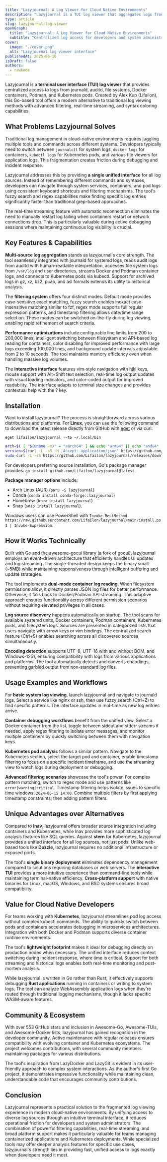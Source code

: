 ```yaml
---
title: "Lazyjournal: A Log Viewer for Cloud Native Environments"
description: "Lazyjournal is a TUI log viewer that aggregates logs from various sources, providing a unified interface for developers and system administrators."
type: article
slug: lazyjournal-log-viewer
openGraph:
  title: "Lazyjournal: A Log Viewer for Cloud Native Environments"
  subtitle: "Centralized log access for developers and system administrators"
cover:
  image: "./cover.png"
  alt: "Lazyjournal log viewer interface"
publishedAt: 2025-06-16
isDraft: false
authors:
  - rawkode
---
```



Lazyjournal is a **terminal user interface (TUI) log viewer** that provides centralized access to logs from journald, auditd, file systems, Docker containers, Podman, and Kubernetes pods. Created by Alex Kup (Lifailon), this Go-based tool offers a modern alternative to traditional log viewing methods with advanced filtering, real-time streaming, and syntax coloring capabilities.

<ThemeAwareImage
  lightSrc={screenshotLight}
  darkSrc={screenshotDark}
  alt="Lazyjournal interface showing log filtering and navigation"
  class="my-8 rounded-lg shadow-lg"
/>

## What Problems Lazyjournal Solves

Traditional log management in cloud-native environments requires juggling multiple tools and commands across different systems. Developers typically need to switch between `journalctl` for system logs, `docker logs` for containers, `kubectl logs` for Kubernetes pods, and various file viewers for application logs. This fragmentation creates friction during debugging and incident response.

Lazyjournal addresses this by providing **a single unified interface** for all log sources. Instead of remembering different commands and syntaxes, developers can navigate through system services, containers, and pod logs using consistent keyboard shortcuts and filtering mechanisms. The tool's fuzzy search and regex capabilities make finding specific log entries significantly faster than traditional grep-based approaches.

The real-time streaming feature with automatic reconnection eliminates the need to manually restart log tailing when containers restart or network connections drop. This is particularly valuable during active debugging sessions where maintaining continuous log visibility is crucial.

## Key Features & Capabilities

**Multi-source log aggregation** stands as lazyjournal's core strength. The tool seamlessly integrates with journald for systemd logs, reads audit logs from auditd with human-readable interpretation, accesses file system logs from `/var/log` and user directories, streams Docker and Podman container logs, and connects to Kubernetes pods via kubectl. Support for archived logs in gz, xz, bz2, pcap, and asl formats extends its utility to historical analysis.

The **filtering system** offers four distinct modes. Default mode provides case-sensitive exact matching, fuzzy search enables inexact case-insensitive matching similar to fzf, regex mode supports full regular expression patterns, and timestamp filtering allows date/time range selection. These modes can be switched on-the-fly during log viewing, enabling rapid refinement of search criteria.

**Performance optimizations** include configurable line limits from 200 to 200,000 lines, intelligent switching between filesystem and API-based log reading for containers, color disabling for improved performance with large logs exceeding 100,000 lines, and background update intervals adjustable from 2 to 10 seconds. The tool maintains memory efficiency even when handling massive log volumes.

The **interactive interface** features vim-style navigation with hjkl keys, mouse support with Alt+Shift text selection, real-time log output updates with visual loading indicators, and color-coded output for improved readability. The interface adapts to terminal size changes and provides contextual help with the ? key.

## Installation

Want to install lazyjournal? The process is straightforward across various distributions and platforms. For **Linux**, you can use the following command to download the latest release directly from GitHub with [eget](https://github.com/zyedidia/eget) or via curl:

```shell
eget lifailon/lazyjournal --to ~/.local/bin
```

```bash
arch=$( [ "$(uname -m)" = "aarch64" ] && echo "arm64" || echo "amd64" )
version=$(curl -L -sS -H 'Accept: application/json' https://github.com/Lifailon/lazyjournal/releases/latest | sed -e 's/.*"tag_name":"\([^"]*\)".*/\1/')
sudo curl -L -sS https://github.com/Lifailon/lazyjournal/releases/download/$version/lazyjournal-$version-linux-$arch -o lazyjournal
```

For developers preferring source installation, Go's package manager provides: `go install github.com/Lifailon/lazyjournal@latest`.

**Package manager options** include:

- Arch Linux (AUR) (`paru -S lazyjournal`)
- Conda (`conda install conda-forge::lazyjournal`)
- Homebrew (`brew install lazyjournal`)
- Snap (`snap install lazyjournal`).

Windows users can use PowerShell with `Invoke-RestMethod https://raw.githubusercontent.com/Lifailon/lazyjournal/main/install.ps1 | Invoke-Expression`.

## How it Works Technically

Built with Go and the awesome-gocui library (a fork of gocui), lazyjournal employs an event-driven architecture that efficiently handles UI updates and log streaming. The single-threaded design keeps the binary small (~5MB) while maintaining responsiveness through intelligent buffering and update strategies.

The tool implements **dual-mode container log reading**. When filesystem permissions allow, it directly parses JSON log files for better performance. Otherwise, it falls back to Docker/Podman API streaming. This adaptive approach ensures functionality across different permission scenarios without requiring elevated privileges in all cases.

**Log source discovery** happens automatically on startup. The tool scans for available systemd units, Docker containers, Podman containers, Kubernetes pods, and filesystem logs. Sources are presented in categorized lists that users navigate with arrow keys or vim bindings. The centralized search feature (Ctrl+S) enables searching across all discovered sources simultaneously.

**Encoding detection** supports UTF-8, UTF-16 with and without BOM, and Windows-1251, ensuring compatibility with logs from various applications and platforms. The tool automatically detects and converts encodings, preventing garbled output from non-standard log files.

## Usage Examples and Workflows

For **basic system log viewing**, launch lazyjournal and navigate to journald logs. Select a service like nginx or ssh, then use fuzzy search (Ctrl+Z) to find specific patterns. The interface updates in real-time as new log entries arrive.

**Container debugging workflows** benefit from the unified view. Select a Docker container from the list, toggle between stdout and stderr streams if needed, apply regex filtering to isolate error messages, and monitor multiple containers by quickly switching between them with navigation keys.

**Kubernetes pod analysis** follows a similar pattern. Navigate to the Kubernetes section, select the target pod and container, enable timestamp filtering to focus on a specific incident timeframe, and use the streaming view to watch logs during deployment or debugging.

**Advanced filtering scenarios** showcase the tool's power. For complex pattern matching, switch to regex mode and use patterns like `error|warning|critical`. Timestamp filtering helps isolate issues to specific time windows: `2024-06-15 14:00`. Combine multiple filters by first applying timestamp constraints, then adding pattern filters.

## Unique Advantages over Alternatives

Compared to **lnav**, lazyjournal offers broader source integration including containers and Kubernetes, while lnav provides more sophisticated log analysis features like SQL queries. Against **stern** for Kubernetes, lazyjournal provides a unified interface for all log sources, not just pods. Unlike web-based tools like **Dozzle**, lazyjournal requires no additional infrastructure or exposed ports.

The tool's **single binary deployment** eliminates dependency management compared to solutions requiring databases or web servers. The **interactive TUI** provides a more intuitive experience than command-line tools while maintaining terminal-native efficiency. **Cross-platform support** with native binaries for Linux, macOS, Windows, and BSD systems ensures broad compatibility.

## Value for Cloud Native Developers

For teams working with **Kubernetes**, lazyjournal streamlines pod log access without complex kubectl commands. The ability to quickly switch between pods and containers accelerates debugging in microservices architectures. Integration with both Docker and Podman supports diverse container runtime environments.

The tool's **lightweight footprint** makes it ideal for debugging directly on production nodes when necessary. The unified interface reduces context switching during incident response, where time is critical. Support for both streaming and historical logs enables both real-time monitoring and post-mortem analysis.

While lazyjournal is written in Go rather than Rust, it effectively supports debugging **Rust applications** running in containers or writing to system logs. The tool can analyze WebAssembly application logs when they're routed through traditional logging mechanisms, though it lacks specific WASM-aware features.

## Community & Ecosystem

With over 553 GitHub stars and inclusion in Awesome-Go, Awesome-TUIs, and Awesome-Docker lists, lazyjournal has gained recognition in the developer community. Active maintenance with regular releases ensures compatibility with evolving container and Kubernetes ecosystems. The project welcomes contributions, with several community members maintaining packages for various distributions.

The tool's inspiration from LazyDocker and LazyGit is evident in its user-friendly approach to complex system interactions. As the author's first Go project, it demonstrates impressive functionality while maintaining clean, understandable code that encourages community contributions.

## Conclusion

Lazyjournal represents a practical solution to the fragmented log viewing experience in modern cloud-native environments. By unifying access to diverse log sources through an intuitive terminal interface, it reduces operational friction for developers and system administrators. The combination of powerful filtering capabilities, real-time streaming, and broad platform support makes it particularly valuable for teams managing containerized applications and Kubernetes deployments. While specialized tools may offer deeper analysis features for specific use cases, lazyjournal's strength lies in providing fast, unified access to logs exactly when developers need it most.
